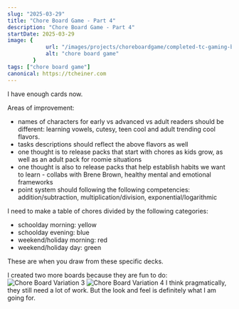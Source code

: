```yaml
---
slug: "2025-03-29"
title: "Chore Board Game - Part 4"
description: "Chore Board Game - Part 4"
startDate: 2025-03-29
image: {
            url: "/images/projects/choreboardgame/completed-tc-gaming-board-2.png",
            alt: "chore board game"
        }
tags: ["chore board game"]
canonical: https://tcheiner.com
---
```


I have enough cards now.

Areas of improvement:
- names of characters for early vs advanced vs adult readers should be different: learning vowels, cutesy, teen cool
and adult trending cool flavors.
- tasks descriptions should reflect the above flavors as well
- one thought is to release packs that start with chores as kids grow, as well as an adult pack for roomie situations
- one thought is also to release packs that help establish habits we want to learn - collabs with Brene Brown, healthy
mental and emotional frameworks
- point system should following the following competencies: addition/subtraction, multiplication/division,
exponential/logarithmic

I need to make a table of chores divided by the following categories:
- schoolday morning: yellow
- schoolday evening: blue
- weekend/holiday morning: red
- weekend/holiday day: green

These are when you draw from these specific decks.

I created two more boards because they are fun to do:
![Chore Board Variation 3](/images/projects/choreboardgame/completed-tc-gaming-board-2.png)
![Chore Board Variation 4](/images/projects/choreboardgame/completed-tc-gaming-board.png)
I think pragmatically, they still need a lot of work.
But the look and feel is definitely what I am going for.

<ResponsiveImage
    src="/images/projects/choreboardgame/card-bear-books.png"
    alt="Card Bear"
    width={300}
    height={300}
    position={1}
    total={2}
    rounded={true}
/>
<ResponsiveImage
    src="/images/projects/choreboardgame/card-cow-errand-1.png"
    alt="Card Cow"
    width={300}
    height={300}
    position={2}
    total={2}
    rounded={true}
/>
<ResponsiveImage
    src="/images/projects/choreboardgame/card-dino-magic.png"
    alt="Card Dino"
    width={300}
    height={300}
    position={1}
    total={2}
    rounded={true}
/>
<ResponsiveImage
    src="/images/projects/choreboardgame/card-eagle-straighten-2.png"
    alt="Card Eagle"
    width={300}
    height={300}
    position={2}
    total={2}
    rounded={true}
/>
<ResponsiveImage
    src="/images/projects/choreboardgame/card-hedgehog-laundry.png"
    alt="Card Hedgehog"
    width={300}
    height={300}
    position={1}
    total={2}
    rounded={true}
/>
<ResponsiveImage
    src="/images/projects/choreboardgame/card-tiger-dishes-1.png"
    alt="Card Tiger"
    width={300}
    height={300}
    position={2}
    total={2}
    rounded={true}
/>
<ResponsiveImage
    src="/images/projects/choreboardgame/card-turtle-shoes-1.png"
    alt="Card Turtle"
    width={300}
    height={300}
    position={1}
    total={2}
    rounded={true}
/>
<ResponsiveImage
    src="/images/projects/choreboardgame/card-unicorn-love.png"
    alt="Card Unicorn"
    width={300}
    height={300}
    position={2}
    total={2}
    rounded={true}
/>
